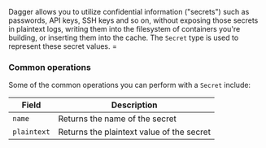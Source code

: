 Dagger allows you to utilize confidential information ("secrets") such as passwords, API keys, SSH keys and so on, without exposing those secrets in plaintext logs, writing them into the filesystem of containers you're building, or inserting them into the cache. The `Secret` type is used to represent these secret values. =

### Common operations

Some of the common operations you can perform with a `Secret` include:

| Field | Description |
|-------|-------------|
| `name` | Returns the name of the secret |
| `plaintext` | Returns the plaintext value of the secret |